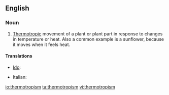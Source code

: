 ==English==

===Noun===
{{en-noun}}

# {{context|botany}} [[thermotropic|Thermotropic]] movement of a plant or plant part in response to changes in temperature or heat. Also a common example is a sunflower, because it moves when it feels heat.

====Translations====
{{trans-top|thermotropic movement of a plant or plant part}}
* [[Ido]]: {{t+|io|termotropismo|xs=Ido}}
{{trans-mid}}
* Italian: {{t-|it|termotropismo|m}}
{{trans-bottom}}

[[io:thermotropism]]
[[ta:thermotropism]]
[[vi:thermotropism]]